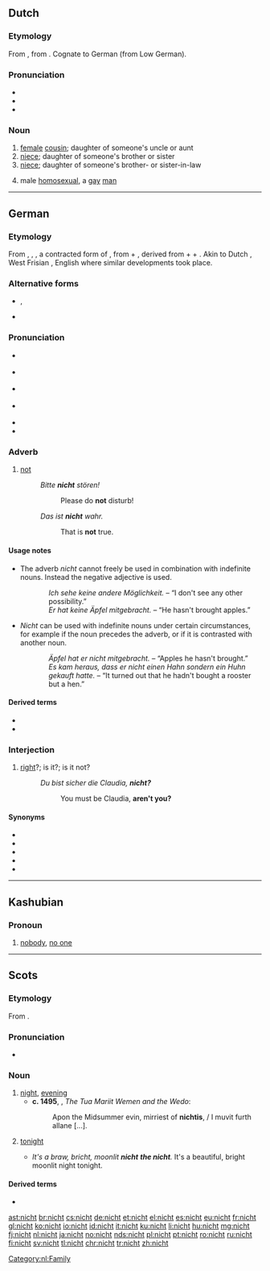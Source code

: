 ==Dutch==

===Etymology===
From {{inh|nl|odt|*nift}}, from {{inh|nl|gem-pro|*niftiz}}. Cognate to German {{m|de|Nichte}} (from Low German).

===Pronunciation===
* {{rhymes|ɪxt|lang=nl}}
* {{IPA|/nɪxt/|lang=nl}}
* {{audio|Nl-nicht.ogg|audio|lang=nl}}

===Noun===
{{nl-noun|f|-en|nichtje}}

# [[female]] [[cousin]]; daughter of someone's uncle or aunt
# [[niece]]; daughter of someone's brother or sister
# [[niece]]; daughter of someone's brother- or sister-in-law
# {{label|nl|derogatory}} male [[homosexual]], a [[gay]] [[man]]

[[Category:nl:Family]]

----

==German==

===Etymology===
From {{etyl|gmh|de}} {{m|gmh|niwiht}}, {{m|gmh|niweht}}, {{m|gmh|niht}}, a contracted form of {{etyl|goh|de}} {{m|goh|niowiht}}, from {{m|goh|nio||never}} + {{m|goh|wiht||being, creature}}, derived from {{etyl|gem-pro|de}} {{m|gem-pro|*ne||not}} + {{m|gem-pro|*aiw-||ever}} + {{m|gem-pro|*wiht-||thing}}. Akin to Dutch {{m|nl|niet}}, West Frisian {{m|fy|net}}, English {{m|en|not}} where similar developments took place.

===Alternative forms===
* {{l|de|nich}}, {{l|de|nich'}} {{qualifier|informal writing, reflecting the common pronunciation}}
* {{l|de|net}} {{qualifier|colloquial; in central Germany, southern Germany, Austria}}

===Pronunciation===
* {{IPA|/nɪçt/|[nɪçt]|lang=de}} {{qualifier|northern, central}}
* {{IPA|/nixt/|[nixt]|[nɪxt]|[niχt]|lang=de}} {{qualifier|southern}}
* {{IPA|/nɪç/|[nɪç]|lang=de}} {{qualifier|common speech; regarded as quasi-standard in northern and central Germany}}
* {{IPA|/nɪçt/|[nɪɕ(t)]|[nʏɕ(t)]|lang=de}} {{qualifier|central, non-standard}}
* {{audio|De-nicht.ogg|audio|lang=de}}
* {{rhymes|ɪçt|ɪç|lang=de}}

===Adverb===
{{de-adv}}

# [[not]]
#: ''Bitte '''nicht''' stören!''
#:: Please do '''not''' disturb!
#: ''Das ist '''nicht''' wahr.''
#:: That is '''not''' true.

====Usage notes====
* The adverb ''nicht'' cannot freely be used in combination with indefinite nouns. Instead the negative adjective {{m|de|kein||no}} is used.
:: ''Ich sehe keine andere Möglichkeit.'' – “I don't see any other possibility.”
:: ''Er hat keine Äpfel mitgebracht.'' – “He hasn't brought apples.”
* ''Nicht'' can be used with indefinite nouns under certain circumstances, for example if the noun precedes the adverb, or if it is contrasted with another noun.
:: ''Äpfel hat er nicht mitgebracht.'' – “Apples he hasn't brought.”
:: ''Es kam heraus, dass er nicht einen Hahn sondern ein Huhn gekauft hatte.'' – “It turned out that he hadn't bought a rooster but a hen.”

====Derived terms====
* {{l|de|nichtig}}
* {{l|de|Nichtigkeit}}

===Interjection===
{{head|de|interjection|head=nicht?}}

# {{label|de|tag question|dated|or|formal}} [[right]]?; is it?; is it not?
#: ''Du bist sicher die Claudia, '''nicht?'''''
#:: You must be Claudia, '''aren't you?'''

====Synonyms====
* {{l|de|gell}}
* {{l|de|ne}}
* {{l|de|nicht wahr}}
* {{l|de|oder}}
* {{l|de|wa}}

----

==Kashubian==

===Pronoun===
{{head|csb|pronoun}}

# [[nobody]], [[no one]]

----

==Scots==

===Etymology===
From {{etyl|ang|sco}} {{m|ang|niht}}.

===Pronunciation===
* {{IPA|/nɪçt/|lang=sco}}

===Noun===
{{sco-noun}}

# [[night]], [[evening]]
#* '''c. 1495''', {{w|William Dunbar}}, ''The Tua Mariit Wemen and the Wedo'':
#*: Apon the Midsummer evin, mirriest of '''nichtis''', / I muvit furth allane [...].
# {{label|sco|definite singular}} [[tonight]]
#* ''It's a braw, bricht, moonlit '''nicht''' '''the nicht'''.'' It's a beautiful, bright moonlit night tonight.

====Derived terms====
* {{l|sco|fortnicht}}

[[ast:nicht]]
[[br:nicht]]
[[cs:nicht]]
[[de:nicht]]
[[et:nicht]]
[[el:nicht]]
[[es:nicht]]
[[eu:nicht]]
[[fr:nicht]]
[[gl:nicht]]
[[ko:nicht]]
[[io:nicht]]
[[id:nicht]]
[[it:nicht]]
[[ku:nicht]]
[[li:nicht]]
[[hu:nicht]]
[[mg:nicht]]
[[fj:nicht]]
[[nl:nicht]]
[[ja:nicht]]
[[no:nicht]]
[[nds:nicht]]
[[pl:nicht]]
[[pt:nicht]]
[[ro:nicht]]
[[ru:nicht]]
[[fi:nicht]]
[[sv:nicht]]
[[tl:nicht]]
[[chr:nicht]]
[[tr:nicht]]
[[zh:nicht]]